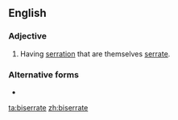 {{also|bi-serrate}}
==English==

===Adjective===
{{en-adj|-}}

# {{lb|en|botany|of leaves}} Having [[serration]] that are themselves [[serrate]].

===Alternative forms===
* {{l|en|bi-serrate}}

[[ta:biserrate]]
[[zh:biserrate]]